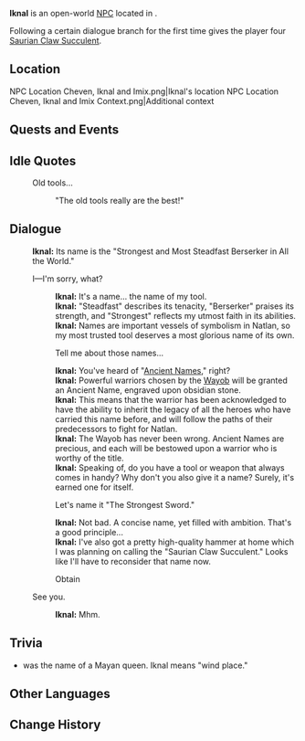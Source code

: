 {{Meta
<!-- Remove this template after adding the missing info -->
|missing_NPC_profile  = yes
}}
{{Character Infobox
|type             = Open-World NPC
|image            = NPC Iknal.png
|realname         = <!-- Optional, if different from in-game name -->
|deceased         = <!-- Past (for deceased prior to events of the game) or free response -->
|region           = Natlan
|location         = Natlan
|affiliation      = Children of Echoes
|title            = 

|ancestry         = <!-- Clan/family -->
|father           = 
|mother           = 
|spouse           = 
|sibling          = 
|child            = 
|relative         = 

|voiceEN          = 
|voiceCN          = 
|voiceJP          = 
|voiceKR          = 
|dialoguereward   = {{Card|Saurian Claw Succulent|4}}
}}
'''Iknal''' is an open-world [[NPC]] located in {{Location|"Children of Echoes"}}.

Following a certain dialogue branch for the first time gives the player four [[Saurian Claw Succulent]].

==Location==
<gallery>
NPC Location Cheven, Iknal and Imix.png|Iknal's location
NPC Location Cheven, Iknal and Imix Context.png|Additional context
</gallery>
<!--
==Profile==
Detailed story/lore information goes here.
''(To be added.)''

===Appearance===
Keep appearance section short and concise. Limit to 2 paragraphs with 3-4 sentences each.
''(To be added.)''
-->
==Quests and Events==
{{Quests and Events}}

==Idle Quotes==
{{Dialogue Start}}
:{{DIcon|Idle}} Old tools...
::{{A|VO Iknal 01.ogg}} "The old tools really are the best!"
{{Dialogue End}}

==Dialogue==
{{Dialogue Start}}
:'''Iknal:''' Its name is the "Strongest and Most Steadfast Berserker in All the World."
:{{DIcon}} I&mdash;I'm sorry, what?
::'''Iknal:''' It's a name... the name of my tool.
::'''Iknal:''' "Steadfast" describes its tenacity, "Berserker" praises its strength, and "Strongest" reflects my utmost faith in its abilities.
::'''Iknal:''' Names are important vessels of symbolism in Natlan, so my most trusted tool deserves a most glorious name of its own.
::{{DIcon}} Tell me about those names...
::'''Iknal:''' You've heard of "[[Ancient Name]]s," right?
::'''Iknal:''' Powerful warriors chosen by the [[Wayob]] will be granted an Ancient Name, engraved upon obsidian stone.
::'''Iknal:''' This means that the warrior has been acknowledged to have the ability to inherit the legacy of all the heroes who have carried this name before, and will follow the paths of their predecessors to fight for Natlan.
::'''Iknal:''' The Wayob has never been wrong. Ancient Names are precious, and each will be bestowed upon a warrior who is worthy of the title.
::'''Iknal:''' Speaking of, do you have a tool or weapon that always comes in handy? Why don't you also give it a name? Surely, it's earned one for itself.
::{{DIcon|Reward}} Let's name it "The Strongest Sword."
::'''Iknal:''' Not bad. A concise name, yet filled with ambition. That's a good principle...
::'''Iknal:''' I've also got a pretty high-quality hammer at home which I was planning on calling the "Saurian Claw Succulent." Looks like I'll have to reconsider that name now.
::; Obtain {{Item|Saurian Claw Succulent|x=4}}
:{{DIcon}} See you.
::'''Iknal:''' Mhm.
{{Dialogue End}}
<!--
==Event Dialogue==
===Event Name===
{{Dialogue Start}}
:'''Iknal:'''
{{Dialogue End}}
-->
==Trivia==
* {{W|Yohl Ikʼnal}} was the name of a Mayan queen. Iknal means "wind place."

==Other Languages==
{{Other Languages|default_hidden=1
|en       = Iknal
|zhs      = 伊克娜
|zhs_rm   = Yīkènà
|zht      = 伊克娜
|zht_rm   = Yīkènà
|ja       = イクナル
|ko       = 이크날
|es       = Iknal
|fr       = Iknal
|ru       = Икналь
|th       = Iknal
|vi       = Iknal
|de       = Iknal
|id       = Iknal
|pt       = Iknal
|tr       = Iknal
|it       = Iknal
}}

==Change History==
{{Change History|5.0}}
<!--
==References==
{{Reflist}}
-->